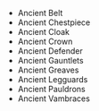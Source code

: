 - <WowHeadItem id="15606">Ancient Belt</WowHeadItem>
- <WowHeadItem id="15601">Ancient Chestpiece</WowHeadItem>
- <WowHeadItem id="15603">Ancient Cloak</WowHeadItem>
- <WowHeadItem id="15602">Ancient Crown</WowHeadItem>
- <WowHeadItem id="15604">Ancient Defender</WowHeadItem>
- <WowHeadItem id="15605">Ancient Gauntlets</WowHeadItem>
- <WowHeadItem id="15599">Ancient Greaves</WowHeadItem>
- <WowHeadItem id="15607">Ancient Legguards</WowHeadItem>
- <WowHeadItem id="15608">Ancient Pauldrons</WowHeadItem>
- <WowHeadItem id="15600">Ancient Vambraces</WowHeadItem>




